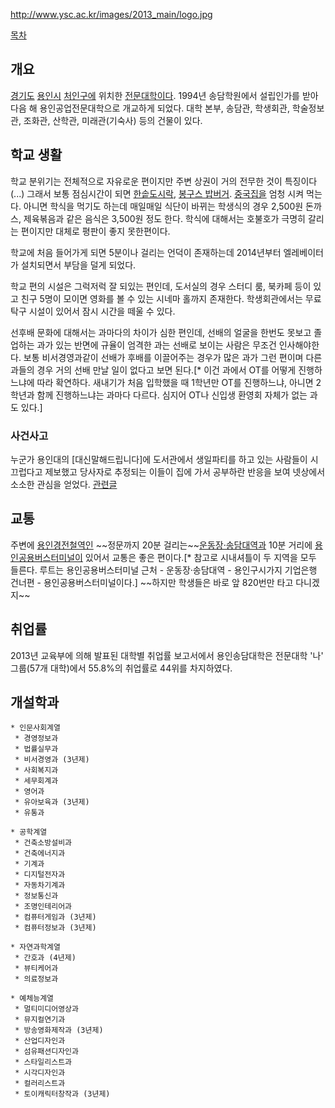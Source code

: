 http://www.ysc.ac.kr/images/2013_main/logo.jpg

[[목차]]
== 개요 ==
[[경기도]] [[용인시]] [[처인구]]에 위치한 [[전문대학]]이다. 1994년 송담학원에서 설립인가를 받아 다음 해 용인공업전문대학으로 개교하게 되었다. 대학 본부, 송담관, 학생회관, 학술정보관, 조화관, 산학관, 미래관(기숙사) 등의 건물이 있다.

== 학교 생활 ==
학교 분위기는 전체적으로 자유로운 편이지만 주변 상권이 거의 전무한 것이 특징이다(...) 그래서 보통 점심시간이 되면 [[한솥도시락]], [[봉구스 밥버거]]. [[중국집]]을 엄청 시켜 먹는다. 아니면 학식을 먹기도 하는데 매일매일 식단이 바뀌는 학생식의 경우 2,500원 돈까스, 제육볶음과 같은 음식은 3,500원 정도 한다. 학식에 대해서는 호불호가 극명히 갈리는 편이지만 대체로 평판이 좋지 못한편이다.

학교에 처음 들어가게 되면 5분이나 걸리는 언덕이 존재하는데 2014년부터 엘레베이터가 설치되면서 부담을 덜게 되었다.

학교 편의 시설은 그럭저럭 잘 되있는 편인데, 도서실의 경우 스터디 룸, 북카페 등이 있고 친구 5명이 모이면 영화를 볼 수 있는 시네마 홀까지 존재한다.  학생회관에서는 무료 탁구 시설이 있어서 잠시 시간을 떼울 수 있다.

선후배 문화에 대해서는 과마다의 차이가 심한 편인데, 선배의 얼굴을 한번도 못보고 졸업하는 과가 있는 반면에 규율이 엄격한 과는 선배로 보이는 사람은 무조건 인사해야한다. 보통 비서경영과같이 선배가 후배를 이끌어주는 경우가 많은 과가 그런 편이며 다른 과들의 경우 거의 선배 만날 일이 없다고 보면 된다.[* 이건 과에서 OT를 어떻게 진행하느냐에 따라 확연하다. 새내기가 처음 입학했을 때 1학년만 OT를 진행하느냐, 아니면 2학년과 함께 진행하느냐는 과마다 다르다. 심지어 OT나 신입생 환영회 자체가 없는 과도 있다.]
=== 사건사고 ===
누군가 용인대의 [대신말해드립니다]에 도서관에서 생일파티를 하고 있는 사람들이 시끄럽다고 제보했고 당사자로 추정되는 이들이 집에 가서 공부하란 반응을 보여 넷상에서 소소한 관심을 얻었다. [http://www.clien.net/cs2/bbs/board.php?bo_table=park&wr_id=29913638 관련글]
== 교통 ==
주변에 [[용인경전철]]역인 ~~정문까지 20분 걸리는~~[[운동장·송담대역]]과 10분 거리에 [[용인공용버스터미널]]이 있어서 교통은 좋은 편이다.[* 참고로 시내셔틀이 두 지역을 모두 들른다. 루트는 용인공용버스터미널 근처 - 운동장·송담대역 - 용인구시가지 기업은행 건너편 - 용인공용버스터미널이다.] ~~하지만 학생들은 바로 앞 820번만 타고 다니겠지~~ 

== 취업률 ==
2013년 교육부에 의해 발표된 대학별 취업률 보고서에서 용인송담대학은 전문대학 '나' 그룹(57개 대학)에서 55.8%의 취업률로 44위를 차지하였다.

== 개설학과 ==
 * 인문사회계열
  * 경영정보과
  * 법률실무과
  * 비서경영과 (3년제)
  * 사회복지과
  * 세무회계과
  * 영어과
  * 유아보육과 (3년제)
  * 유통과

 * 공학계열
  * 건축소방설비과
  * 건축에너지과
  * 기계과
  * 디지털전자과
  * 자동차기계과
  * 정보통신과
  * 조명인테리어과
  * 컴퓨터게임과 (3년제)
  * 컴퓨터정보과 (3년제)

 * 자연과학계열
  * 간호과 (4년제)
  * 뷰티케어과
  * 의료정보과

 * 예체능계열
  * 멀티미디어영상과
  * 뮤지컬연기과
  * 방송영화제작과 (3년제)
  * 산업디자인과
  * 섬유패션디자인과
  * 스타일리스트과
  * 시각디자인과
  * 컬러리스트과
  * 토이캐릭터창작과 (3년제)
